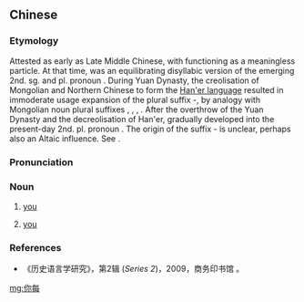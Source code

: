 ==Chinese==
{{zh-forms}}

===Etymology===
Attested as early as Late Middle Chinese, with {{zh-l|每}} functioning as a meaningless particle. At that time, {{lang|zh|你每}} was an equilibrating disyllabic version of the emerging 2nd. sg. and pl. pronoun {{zh-l|您}}. During Yuan Dynasty, the creolisation of Mongolian and Northern Chinese to form the [[w:Han'er language|Han'er language]] resulted in immoderate usage expansion of the plural suffix -{{lang|zh|每}}, by analogy with Mongolian noun plural suffixes {{l|mn|-ууд}}, {{l|mn|-чууд}}, {{l|mn|-д}}, {{l|mn|нар}}. After the overthrow of the Yuan Dynasty and the decreolisation of Han'er, {{lang|zh|你每}} gradually developed into the present-day 2nd. pl. pronoun {{zh-l|你們}}. The origin of the suffix -{{lang|zh|每}} is unclear, perhaps also an Altaic influence. See {{zh-l|您}}.

===Pronunciation===
{{zh-pron
|m=nǐměi
|cat=n
}}

===Noun===
{{zh-noun}}

# {{qualifier|singular}} [[you]]
# {{qualifier|plural}} [[you]]

===References===
* 《历史语言学研究》{{qualifier|Studies on historical linguistics}}，第2辑 (''Series 2'')，2009，商务印书馆 {{qualifier|The Commercial Press}}。

[[mg:你每]]